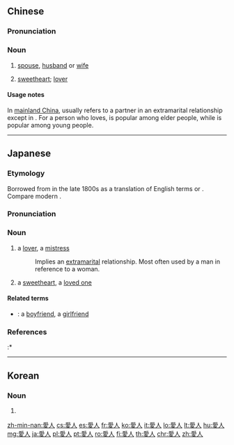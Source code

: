 {{also|爱人}}
==Chinese==
{{zh-forms|s=爱人}}

===Pronunciation===
{{zh-pron
|m=àirén,tl=y,er=y
|ma=zh-àiren.ogg
|c=oi3 jan4
|h=pfs=oi-ngìn
|mn=ài-jîn/ài-lîn
|w=2e nyin
|cat=n
}}

===Noun===
{{zh-noun}}

# {{lb|zh|Mainland China}} [[spouse]], [[husband]] or [[wife]]
# [[sweetheart]]; [[lover]]

====Usage notes====
In [[mainland China]], {{zh-l|情人|lover}} usually refers to a partner in an extramarital relationship except in {{zh-l|情人節|Valentine's Day}}. For a person who loves, {{zh-l|愛人|lover}} is popular among elder people, while {{zh-l|戀人|lover}} is popular among young people.

{{zh-cat|Beginning|Family}}

----

==Japanese==
{{ja-kanjitab|あい|じん|yomi=on}}

===Etymology===
Borrowed from {{etyl|zh|ja|sort=あいしん}} in the late 1800s as a translation of English terms {{m|en|sweetheart}} or {{m|en|lover}}. Compare modern {{cog|cmn|愛人|tr=àiren}}.

===Pronunciation===
{{ja-pron|yomi=kanon|あいじん|acc=0|acc_ref=DJR}}

===Noun===
{{ja-noun|あいじん}}

# a [[lover]], a [[mistress]]
#: Implies an [[extramarital]] relationship. Most often used by a man in reference to a woman.
# {{lb|ja|archaic|sort=あいしん}} a [[sweetheart]], a [[loved one]]

====Related terms====
* {{ja-r|恋人|こいびと}}: a [[boyfriend]], a [[girlfriend]]

===References===
<references/>
:* {{R:Kodansha}}

----

==Korean==
{{ko-hanjatab}}

===Noun===
{{ko-noun|hj|hangeul=애인}}

# {{hanja form of|애인|lover}}

[[zh-min-nan:愛人]]
[[cs:愛人]]
[[es:愛人]]
[[fr:愛人]]
[[ko:愛人]]
[[it:愛人]]
[[lo:愛人]]
[[lt:愛人]]
[[hu:愛人]]
[[mg:愛人]]
[[ja:愛人]]
[[pl:愛人]]
[[pt:愛人]]
[[ro:愛人]]
[[fi:愛人]]
[[th:愛人]]
[[chr:愛人]]
[[zh:愛人]]